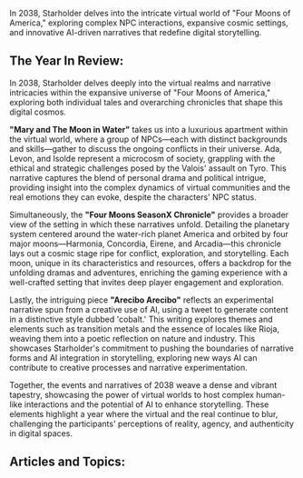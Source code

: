 In 2038, Starholder delves into the intricate virtual world of "Four Moons of America," exploring complex NPC interactions, expansive cosmic settings, and innovative AI-driven narratives that redefine digital storytelling.


## The Year In Review:
In 2038, Starholder delves deeply into the virtual realms and narrative intricacies within the expansive universe of "Four Moons of America," exploring both individual tales and overarching chronicles that shape this digital cosmos.

**"Mary and The Moon in Water"** takes us into a luxurious apartment within the virtual world, where a group of NPCs—each with distinct backgrounds and skills—gather to discuss the ongoing conflicts in their universe. Ada, Levon, and Isolde represent a microcosm of society, grappling with the ethical and strategic challenges posed by the Valois' assault on Tyro. This narrative captures the blend of personal drama and political intrigue, providing insight into the complex dynamics of virtual communities and the real emotions they can evoke, despite the characters' NPC status.

Simultaneously, the **"Four Moons SeasonX Chronicle"** provides a broader view of the setting in which these narratives unfold. Detailing the planetary system centered around the water-rich planet America and orbited by four major moons—Harmonia, Concordia, Eirene, and Arcadia—this chronicle lays out a cosmic stage ripe for conflict, exploration, and storytelling. Each moon, unique in its characteristics and resources, offers a backdrop for the unfolding dramas and adventures, enriching the gaming experience with a well-crafted setting that invites deep player engagement and exploration.

Lastly, the intriguing piece **"Arecibo Arecibo"** reflects an experimental narrative spun from a creative use of AI, using a tweet to generate content in a distinctive style dubbed 'cobalt.' This writing explores themes and elements such as transition metals and the essence of locales like Rioja, weaving them into a poetic reflection on nature and industry. This showcases Starholder's commitment to pushing the boundaries of narrative forms and AI integration in storytelling, exploring new ways AI can contribute to creative processes and narrative experimentation.

Together, the events and narratives of 2038 weave a dense and vibrant tapestry, showcasing the power of virtual worlds to host complex human-like interactions and the potential of AI to enhance storytelling. These elements highlight a year where the virtual and the real continue to blur, challenging the participants' perceptions of reality, agency, and authenticity in digital spaces.‍‍‍

## Articles and Topics:

